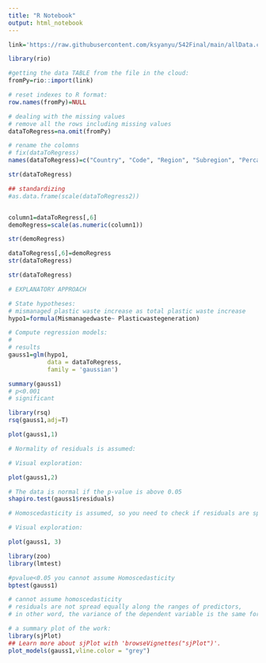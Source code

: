 ```yaml
---
title: "R Notebook"
output: html_notebook
---
```



```r
link='https://raw.githubusercontent.com/ksyanyu/542Final/main/allData.csv'

library(rio)

#getting the data TABLE from the file in the cloud:
fromPy=rio::import(link)

# reset indexes to R format:
row.names(fromPy)=NULL
```

```r
# dealing with the missing values
# remove all the rows including missing values
dataToRegress=na.omit(fromPy)
```

```r
# rename the colomns
# fix(dataToRegress)
names(dataToRegress)=c("Country", "Code", "Region", "Subregion", "Percapitaplasticwaste", "Plasticwastegeneration", "Mismanagedwaste", "Mismanagedwaste2025")
```


```r
str(dataToRegress)
```

```r
## standardizing
#as.data.frame(scale(dataToRegress2))


column1=dataToRegress[,6]
demoRegress=scale(as.numeric(column1))
```
```r
str(demoRegress)
```

```r
dataToRegress[,6]=demoRegress
str(dataToRegress)

```



```r
str(dataToRegress)
```


```r
# EXPLANATORY APPROACH

# State hypotheses:
# mismanaged plastic waste increase as total plastic waste increase
hypo1=formula(Mismanagedwaste~ Plasticwastegeneration)
```

```r
# Compute regression models:
#
# results
gauss1=glm(hypo1,
           data = dataToRegress,
           family = 'gaussian')
```

```r
summary(gauss1)
# p<0.001
# significant
```

```r
library(rsq)
rsq(gauss1,adj=T)
```
```r
plot(gauss1,1)
```

```r
# Normality of residuals is assumed:

# Visual exploration:

plot(gauss1,2)

```
```r
# The data is normal if the p-value is above 0.05
shapiro.test(gauss1$residuals)
```
```r
# Homoscedasticity is assumed, so you need to check if residuals are spread equally along the ranges of predictors:

# Visual exploration:

plot(gauss1, 3)
```

```r
library(zoo)
library(lmtest)

#pvalue<0.05 you cannot assume Homoscedasticity
bptest(gauss1) 
```
```r
# cannot assume homoscedasticity
# residuals are not spread equally along the ranges of predictors, 
# in other word, the variance of the dependent variable is the same for all the data.
```

```r
# a summary plot of the work:
library(sjPlot)
## Learn more about sjPlot with 'browseVignettes("sjPlot")'.
plot_models(gauss1,vline.color = "grey")
```

